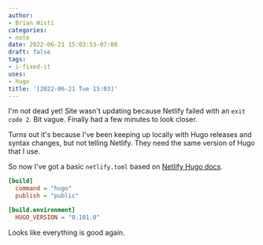 ```yaml
---
author:
- Brian Wisti
categories:
- note
date: 2022-06-21 15:03:53-07:00
draft: false
tags:
- i-fixed-it
uses:
- hugo
title: '[2022-06-21 Tue 15:03]'
---
```


I'm not dead yet! Site wasn't updating because Netlify failed with an `exit
code 2`. Bit vague. Finally had a few minutes to look closer.

Turns out it's because I've been keeping up locally with Hugo releases and
syntax changes, but not telling Netlify. They need the same version of Hugo
that I use.

So now I've got a basic `netlify.toml` based on [Netlify Hugo
docs][netlify-hugo].

[netlify-hugo]: https://docs.netlify.com/integrations/frameworks/hugo/

```toml
[build]
  command = "hugo"
  publish = "public"

[build.environment]
  HUGO_VERSION = "0.101.0"
```

Looks like everything is good again.
